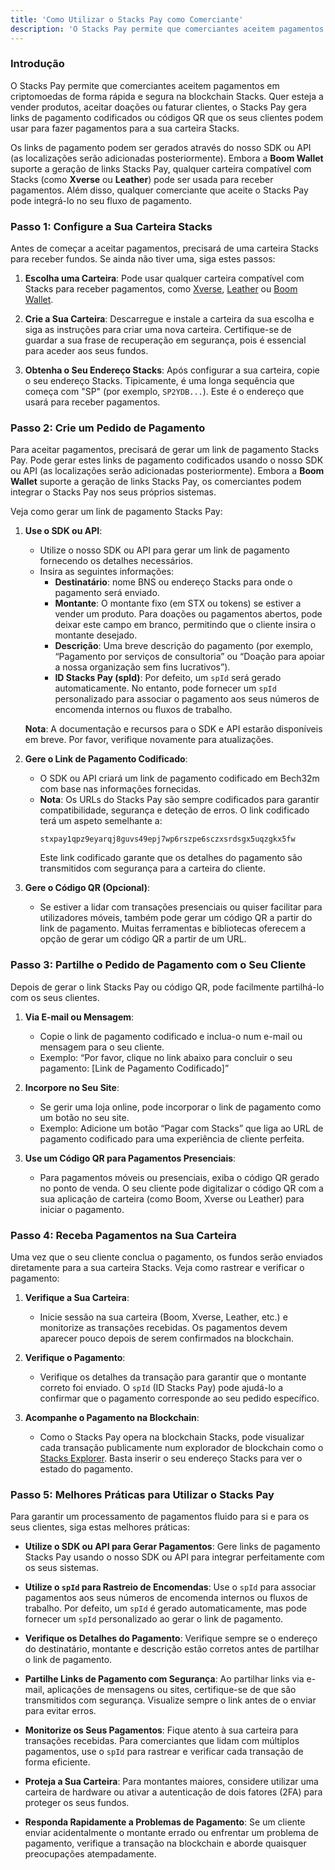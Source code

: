 ```yaml
---
title: 'Como Utilizar o Stacks Pay como Comerciante'
description: 'O Stacks Pay permite que comerciantes aceitem pagamentos em criptomoedas de forma rápida e segura na blockchain Stacks.'
---
```


### **Introdução**

O Stacks Pay permite que comerciantes aceitem pagamentos em criptomoedas de forma rápida e segura na blockchain Stacks. Quer esteja a vender produtos, aceitar doações ou faturar clientes, o Stacks Pay gera links de pagamento codificados ou códigos QR que os seus clientes podem usar para fazer pagamentos para a sua carteira Stacks.

Os links de pagamento podem ser gerados através do nosso SDK ou API (as localizações serão adicionadas posteriormente). Embora a **Boom Wallet** suporte a geração de links Stacks Pay, qualquer carteira compatível com Stacks (como **Xverse** ou **Leather**) pode ser usada para receber pagamentos. Além disso, qualquer comerciante que aceite o Stacks Pay pode integrá-lo no seu fluxo de pagamento.

### **Passo 1: Configure a Sua Carteira Stacks**

Antes de começar a aceitar pagamentos, precisará de uma carteira Stacks para receber fundos. Se ainda não tiver uma, siga estes passos:

1. **Escolha uma Carteira**: Pode usar qualquer carteira compatível com Stacks para receber pagamentos, como [Xverse](https://www.xverse.app/), [Leather](https://leather.io/) ou [Boom Wallet](https://www.boomwallet.app).

2. **Crie a Sua Carteira**: Descarregue e instale a carteira da sua escolha e siga as instruções para criar uma nova carteira. Certifique-se de guardar a sua frase de recuperação em segurança, pois é essencial para aceder aos seus fundos.

3. **Obtenha o Seu Endereço Stacks**: Após configurar a sua carteira, copie o seu endereço Stacks. Tipicamente, é uma longa sequência que começa com "SP" (por exemplo, `SP2YDB...`). Este é o endereço que usará para receber pagamentos.

### **Passo 2: Crie um Pedido de Pagamento**

Para aceitar pagamentos, precisará de gerar um link de pagamento Stacks Pay. Pode gerar estes links de pagamento codificados usando o nosso SDK ou API (as localizações serão adicionadas posteriormente). Embora a **Boom Wallet** suporte a geração de links Stacks Pay, os comerciantes podem integrar o Stacks Pay nos seus próprios sistemas.

Veja como gerar um link de pagamento Stacks Pay:

1. **Use o SDK ou API**:
   - Utilize o nosso SDK ou API para gerar um link de pagamento fornecendo os detalhes necessários.
   - Insira as seguintes informações:
     - **Destinatário**: nome BNS ou endereço Stacks para onde o pagamento será enviado.
     - **Montante**: O montante fixo (em STX ou tokens) se estiver a vender um produto. Para doações ou pagamentos abertos, pode deixar este campo em branco, permitindo que o cliente insira o montante desejado.
     - **Descrição**: Uma breve descrição do pagamento (por exemplo, “Pagamento por serviços de consultoria” ou “Doação para apoiar a nossa organização sem fins lucrativos”).
     - **ID Stacks Pay (spId)**: Por defeito, um `spId` será gerado automaticamente. No entanto, pode fornecer um `spId` personalizado para associar o pagamento aos seus números de encomenda internos ou fluxos de trabalho.

   **Nota**: A documentação e recursos para o SDK e API estarão disponíveis em breve. Por favor, verifique novamente para atualizações.

2. **Gere o Link de Pagamento Codificado**:
   - O SDK ou API criará um link de pagamento codificado em Bech32m com base nas informações fornecidas.
   - **Nota**: Os URLs do Stacks Pay são sempre codificados para garantir compatibilidade, segurança e deteção de erros. O link codificado terá um aspeto semelhante a:
     ```
     stxpay1qpz9eyarqj8guvs49epj7wp6rszpe6sczxsrdsgx5uqzgkx5fw
     ```
     Este link codificado garante que os detalhes do pagamento são transmitidos com segurança para a carteira do cliente.

3. **Gere o Código QR (Opcional)**:
   - Se estiver a lidar com transações presenciais ou quiser facilitar para utilizadores móveis, também pode gerar um código QR a partir do link de pagamento. Muitas ferramentas e bibliotecas oferecem a opção de gerar um código QR a partir de um URL.

### **Passo 3: Partilhe o Pedido de Pagamento com o Seu Cliente**

Depois de gerar o link Stacks Pay ou código QR, pode facilmente partilhá-lo com os seus clientes.

1. **Via E-mail ou Mensagem**:
   - Copie o link de pagamento codificado e inclua-o num e-mail ou mensagem para o seu cliente.
   - Exemplo: “Por favor, clique no link abaixo para concluir o seu pagamento: [Link de Pagamento Codificado]”

2. **Incorpore no Seu Site**:
   - Se gerir uma loja online, pode incorporar o link de pagamento como um botão no seu site.
   - Exemplo: Adicione um botão “Pagar com Stacks” que liga ao URL de pagamento codificado para uma experiência de cliente perfeita.

3. **Use um Código QR para Pagamentos Presenciais**:
   - Para pagamentos móveis ou presenciais, exiba o código QR gerado no ponto de venda. O seu cliente pode digitalizar o código QR com a sua aplicação de carteira (como Boom, Xverse ou Leather) para iniciar o pagamento.

### **Passo 4: Receba Pagamentos na Sua Carteira**

Uma vez que o seu cliente conclua o pagamento, os fundos serão enviados diretamente para a sua carteira Stacks. Veja como rastrear e verificar o pagamento:

1. **Verifique a Sua Carteira**:
   - Inicie sessão na sua carteira (Boom, Xverse, Leather, etc.) e monitorize as transações recebidas. Os pagamentos devem aparecer pouco depois de serem confirmados na blockchain.

2. **Verifique o Pagamento**:
   - Verifique os detalhes da transação para garantir que o montante correto foi enviado. O `spId` (ID Stacks Pay) pode ajudá-lo a confirmar que o pagamento corresponde ao seu pedido específico.

3. **Acompanhe o Pagamento na Blockchain**:
   - Como o Stacks Pay opera na blockchain Stacks, pode visualizar cada transação publicamente num explorador de blockchain como o [Stacks Explorer](https://explorer.stacks.co). Basta inserir o seu endereço Stacks para ver o estado do pagamento.

### **Passo 5: Melhores Práticas para Utilizar o Stacks Pay**

Para garantir um processamento de pagamentos fluido para si e para os seus clientes, siga estas melhores práticas:

- **Utilize o SDK ou API para Gerar Pagamentos**: Gere links de pagamento Stacks Pay usando o nosso SDK ou API para integrar perfeitamente com os seus sistemas.

- **Utilize o `spId` para Rastreio de Encomendas**: Use o `spId` para associar pagamentos aos seus números de encomenda internos ou fluxos de trabalho. Por defeito, um `spId` é gerado automaticamente, mas pode fornecer um `spId` personalizado ao gerar o link de pagamento.

- **Verifique os Detalhes do Pagamento**: Verifique sempre se o endereço do destinatário, montante e descrição estão corretos antes de partilhar o link de pagamento.

- **Partilhe Links de Pagamento com Segurança**: Ao partilhar links via e-mail, aplicações de mensagens ou sites, certifique-se de que são transmitidos com segurança. Visualize sempre o link antes de o enviar para evitar erros.

- **Monitorize os Seus Pagamentos**: Fique atento à sua carteira para transações recebidas. Para comerciantes que lidam com múltiplos pagamentos, use o `spId` para rastrear e verificar cada transação de forma eficiente.

- **Proteja a Sua Carteira**: Para montantes maiores, considere utilizar uma carteira de hardware ou ativar a autenticação de dois fatores (2FA) para proteger os seus fundos.

- **Responda Rapidamente a Problemas de Pagamento**: Se um cliente enviar acidentalmente o montante errado ou enfrentar um problema de pagamento, verifique a transação na blockchain e aborde quaisquer preocupações atempadamente.
